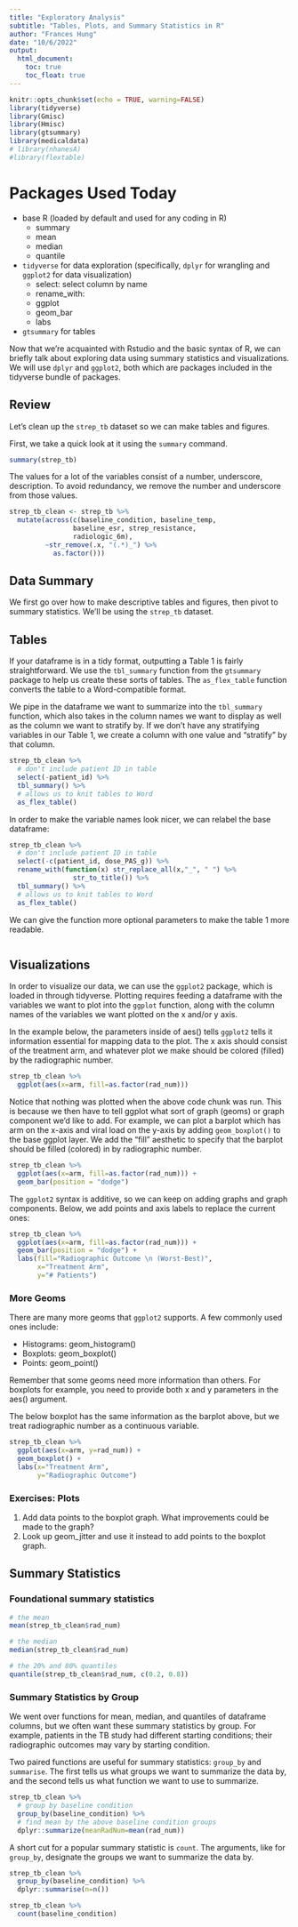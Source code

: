 ```yaml
---
title: "Exploratory Analysis"
subtitle: "Tables, Plots, and Summary Statistics in R"
author: "Frances Hung"
date: "10/6/2022"
output:
  html_document:
    toc: true
    toc_float: true
---
```


```r
knitr::opts_chunk$set(echo = TRUE, warning=FALSE)
library(tidyverse)
library(Gmisc)
library(Hmisc)
library(gtsummary)
library(medicaldata)
# library(nhanesA)
#library(flextable)
```


# Packages Used Today

- base R (loaded by default and used for any coding in R)
    + summary
    + mean
    + median
    + quantile
- `tidyverse` for data exploration (specifically, `dplyr` for wrangling and `ggplot2` for data visualization)
    + select: select column by name
    + rename\_with: 
    + ggplot
    + geom\_bar
    + labs
- `gtsummary` for tables

Now that we're acquainted with Rstudio and the basic syntax of R, we can briefly talk about exploring data using summary statistics and visualizations. We will use `dplyr` and `ggplot2`, both which are packages included in the tidyverse bundle of packages.

## Review

Let's clean up the `strep_tb` dataset so we can make tables and figures.

First, we take a quick look at it using the `summary` command.

```r
summary(strep_tb)
```

The values for a lot of the variables consist of a number, underscore, description. To avoid redundancy, we remove the number and underscore from those values.

```r
strep_tb_clean <- strep_tb %>%
  mutate(across(c(baseline_condition, baseline_temp, 
                baseline_esr, strep_resistance,
                radiologic_6m),
         ~str_remove(.x, "(.*)_") %>%
           as.factor()))
```

## Data Summary

We first go over how to make descriptive tables and figures, then pivot to summary statistics. We'll be using the `strep_tb` dataset. 

## Tables

If your dataframe is in a tidy format, outputting a Table 1 is fairly straightforward. We use the `tbl_summary` function from the `gtsummary` package to help us create these sorts of tables. The `as_flex_table` function converts the table to a Word-compatible format.

We pipe in the dataframe we want to summarize into the `tbl_summary` function, which also takes in the column names we want to display as well as the column we want to stratify by. If we don't have any stratifying variables in our Table 1, we create a column with one value and "stratify" by that column. 

```r
strep_tb_clean %>%
  # don't include patient ID in table
  select(-patient_id) %>%
  tbl_summary() %>%
  # allows us to knit tables to Word
  as_flex_table()
```

In order to make the variable names look nicer, we can relabel the base dataframe:

```r
strep_tb_clean %>%
  # don't include patient ID in table
  select(-c(patient_id, dose_PAS_g)) %>%
  rename_with(function(x) str_replace_all(x,"_", " ") %>%
                str_to_title()) %>%
  tbl_summary() %>%
  # allows us to knit tables to Word
  as_flex_table()
```

We can give the function more optional parameters to make the table 1 more readable.

```r

```

## Visualizations

In order to visualize our data, we can use the `ggplot2` package, which is loaded in through tidyverse. Plotting requires feeding a dataframe with the variables we want to plot into the `ggplot` function, along with the column names of the variables we want plotted on the x and/or y axis. 

In the example below, the parameters inside of aes() tells `ggplot2` tells it information essential for mapping data to the plot. The x axis should consist of the treatment arm, and whatever plot we make should be colored (filled) by the radiographic number.

```r
strep_tb_clean %>%
  ggplot(aes(x=arm, fill=as.factor(rad_num)))
```

Notice that nothing was plotted when the above code chunk was run. This is because we then have to tell ggplot what sort of graph (geoms) or graph component we'd like to add. For example, we can plot a barplot which has arm on the x-axis and viral load on the y-axis by adding `geom_boxplot()` to the base ggplot layer. We add the "fill" aesthetic to specify that the barplot should be filled (colored) in by radiographic number. 

```r
strep_tb_clean %>%
  ggplot(aes(x=arm, fill=as.factor(rad_num))) +
  geom_bar(position = "dodge") 
```

The `ggplot2` syntax is additive, so we can keep on adding graphs and graph components. Below, we add points and axis labels to replace the current ones:

```r
strep_tb_clean %>%
  ggplot(aes(x=arm, fill=as.factor(rad_num))) +
  geom_bar(position = "dodge") +
  labs(fill="Radiographic Outcome \n (Worst-Best)",
       x="Treatment Arm",
       y="# Patients")
```

### More Geoms

There are many more geoms that `ggplot2` supports. A few commonly used ones include:

- Histograms: geom_histogram()
- Boxplots: geom_boxplot()
- Points: geom_point()

Remember that some geoms need more information than others. For boxplots for example, you need to provide both x and y parameters in the aes() argument. 

The below boxplot has the same information as the barplot above, but we treat radiographic number as a continuous variable.

```r
strep_tb_clean %>%
  ggplot(aes(x=arm, y=rad_num)) +
  geom_boxplot() +
  labs(x="Treatment Arm",
       y="Radiographic Outcome")
```

### Exercises: Plots

1. Add data points to the boxplot graph. What improvements could be made to the graph?
2. Look up geom_jitter and use it instead to add points to the boxplot graph.

## Summary Statistics

### Foundational summary statistics

```r
# the mean
mean(strep_tb_clean$rad_num)

# the median
median(strep_tb_clean$rad_num)

# the 20% and 80% quantiles
quantile(strep_tb_clean$rad_num, c(0.2, 0.8))
```

### Summary Statistics by Group

We went over functions for mean, median, and quantiles of dataframe columns, but we often want these summary statistics by group. For example, patients in the TB study had different starting conditions; their radiographic outcomes may vary by starting condition.

Two paired functions are useful for summary statistics: `group_by` and `summarise`. The first tells us what groups we want to summarize the data by, and the second tells us what function we want to use to summarize.

```r
strep_tb_clean %>%
  # group by baseline condition
  group_by(baseline_condition) %>%
  # find mean by the above baseline condition groups
  dplyr::summarize(meanRadNum=mean(rad_num))
```

A short cut for a popular summary statistic is `count`. The arguments, like for `group_by`, designate the groups we want to summarize the data by.


```r
strep_tb_clean %>%
  group_by(baseline_condition) %>%
  dplyr::summarise(n=n())

strep_tb_clean %>%
  count(baseline_condition)
```

